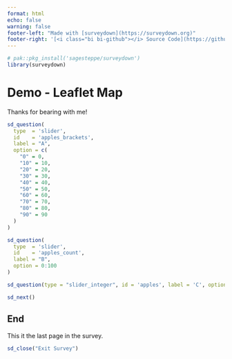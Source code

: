 ```yaml
---
format: html
echo: false
warning: false
footer-left: "Made with [surveydown](https://surveydown.org)"
footer-right: '[<i class="bi bi-github"></i> Source Code](https://github.com/surveydown-dev/demos)'
---
```


```r
# pak::pkg_install('sagesteppe/surveydown')
library(surveydown)
```

::: {#slider_integer_example .sd-page}

# Demo - Leaflet Map

::: {.callout-note}

Thanks for bearing with me!

:::

```r
sd_question(
  type  = 'slider',
  id    = 'apples_brackets',
  label = "A",
  option = c(
    "0" = 0,
    "10" = 10,
    "20" = 20,
    "30" = 30,
    "40" = 40, 
    "50" = 50, 
    "60" = 60, 
    "70" = 70, 
    "80" = 80, 
    "90" = 90
  )
)
```

```r
sd_question(
  type  = 'slider',
  id    = 'apples_count',
  label = "B",
  option = 0:100
)
```


```r
sd_question(type = "slider_integer", id = 'apples', label = 'C', option = 0:100)
```

```r
sd_next()
```

:::

::: {#end .sd-page}

## End

This it the last page in the survey.

```r
sd_close("Exit Survey")
```

:::